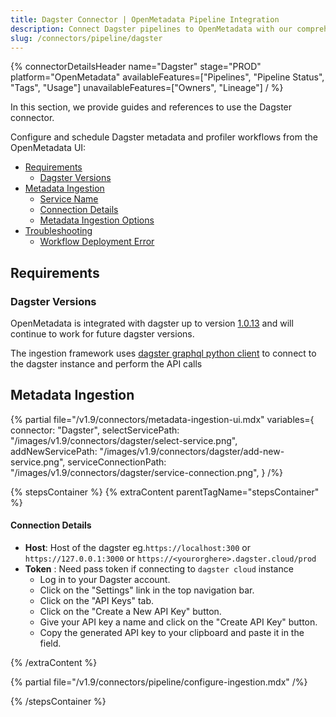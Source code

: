 ```yaml
---
title: Dagster Connector | OpenMetadata Pipeline Integration
description: Connect Dagster pipelines to OpenMetadata with our comprehensive integration guide. Learn setup, configuration, and metadata extraction in minutes.
slug: /connectors/pipeline/dagster
---
```





{% connectorDetailsHeader
name="Dagster"
stage="PROD"
platform="OpenMetadata"
availableFeatures=["Pipelines", "Pipeline Status", "Tags", "Usage"]
unavailableFeatures=["Owners", "Lineage"]
/ %}


In this section, we provide guides and references to use the Dagster connector.

Configure and schedule Dagster metadata and profiler workflows from the OpenMetadata UI:

- [Requirements](#requirements)
  - [Dagster Versions](#dagster-versions)
- [Metadata Ingestion](#metadata-ingestion)
    - [Service Name](#service-name)
    - [Connection Details](#connection-details)
    - [Metadata Ingestion Options](#metadata-ingestion-options)
- [Troubleshooting](/connectors/pipeline/dagster/troubleshooting)
  - [Workflow Deployment Error](#workflow-deployment-error)

<IngestionModeTiles yamlPath="/snippets/connectors/pipeline/dagster/yaml" />

## Requirements

### Dagster Versions

OpenMetadata is integrated with dagster up to version [1.0.13](https://docs.dagster.io/getting-started) and will continue to work for future dagster versions.

The ingestion framework uses [dagster graphql python client](https://docs.dagster.io/_apidocs/libraries/dagster-graphql#dagster_graphql.DagsterGraphQLClient) to connect to the dagster instance and perform the API calls

## Metadata Ingestion

{% partial 
  file="/v1.9/connectors/metadata-ingestion-ui.mdx" 
  variables={
    connector: "Dagster", 
    selectServicePath: "/images/v1.9/connectors/dagster/select-service.png",
    addNewServicePath: "/images/v1.9/connectors/dagster/add-new-service.png",
    serviceConnectionPath: "/images/v1.9/connectors/dagster/service-connection.png",
} 
/%}

{% stepsContainer %}
{% extraContent parentTagName="stepsContainer" %}

#### Connection Details

- **Host**: Host of the dagster eg.`https://localhost:300` or `https://127.0.0.1:3000` or `https://<yourorghere>.dagster.cloud/prod`
- **Token** : Need pass token if connecting to `dagster cloud` instance
  - Log in to your Dagster account.
  - Click on the "Settings" link in the top navigation bar.
  - Click on the "API Keys" tab.
  - Click on the "Create a New API Key" button.
  - Give your API key a name and click on the "Create API Key" button.
  - Copy the generated API key to your clipboard and paste it in the field.

{% /extraContent %}

<TestConnection />

{% partial file="/v1.9/connectors/pipeline/configure-ingestion.mdx" /%}

<IngestionScheduleAndDeploy />

{% /stepsContainer %}
